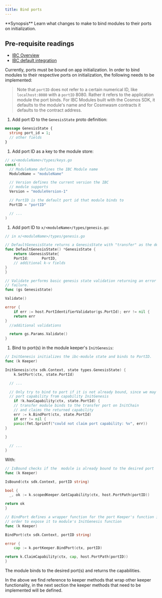 ```yaml
---
title: Bind ports
---
```

<Note>
**Synopsis**
Learn what changes to make to bind modules to their ports on initialization.
</Note>

<Note>

## Pre-requisite readings

* [IBC Overview](/docs/ibc/v8.5.x/01-overview)
* [IBC default integration](/docs/ibc/v8.5.x/02-integration)

</Note>
Currently, ports must be bound on app initialization. In order to bind modules to their respective ports on initialization, the following needs to be implemented:

> Note that `portID` does not refer to a certain numerical ID, like `localhost:8080` with a `portID` 8080. Rather it refers to the application module the port binds. For IBC Modules built with the Cosmos SDK, it defaults to the module's name and for Cosmwasm contracts it defaults to the contract address.

1. Add port ID to the `GenesisState` proto definition:

```protobuf
message GenesisState {
  string port_id = 1;
  // other fields
}
```

1. Add port ID as a key to the module store:

```go expandable
// x/<moduleName>/types/keys.go
const (
  // ModuleName defines the IBC Module name
  ModuleName = "moduleName"

  // Version defines the current version the IBC
  // module supports
  Version = "moduleVersion-1"

  // PortID is the default port id that module binds to
  PortID = "portID"

  // ...
)
```

1. Add port ID to `x/<moduleName>/types/genesis.go`:

```go expandable
// in x/<moduleName>/types/genesis.go

// DefaultGenesisState returns a GenesisState with "transfer" as the default PortID.
func DefaultGenesisState() *GenesisState {
    return &GenesisState{
    PortId:      PortID,
    // additional k-v fields
}
}

// Validate performs basic genesis state validation returning an error upon any
// failure.
func (gs GenesisState)

Validate()

error {
    if err := host.PortIdentifierValidator(gs.PortId); err != nil {
    return err
}
  //additional validations

  return gs.Params.Validate()
}
```

1. Bind to port(s) in the module keeper's `InitGenesis`:

```go expandable
// InitGenesis initializes the ibc-module state and binds to PortID.
func (k Keeper)

InitGenesis(ctx sdk.Context, state types.GenesisState) {
    k.SetPort(ctx, state.PortId)

  // ...

  // Only try to bind to port if it is not already bound, since we may already own
  // port capability from capability InitGenesis
    if !k.hasCapability(ctx, state.PortId) {
    // transfer module binds to the transfer port on InitChain
    // and claims the returned capability
    err := k.BindPort(ctx, state.PortId)
    if err != nil {
    panic(fmt.Sprintf("could not claim port capability: %v", err))
}
 
}

  // ...
}
```

With:

```go expandable
// IsBound checks if the  module is already bound to the desired port
func (k Keeper)

IsBound(ctx sdk.Context, portID string)

bool {
  _, ok := k.scopedKeeper.GetCapability(ctx, host.PortPath(portID))

return ok
}

// BindPort defines a wrapper function for the port Keeper's function in
// order to expose it to module's InitGenesis function
func (k Keeper)

BindPort(ctx sdk.Context, portID string)

error {
    cap := k.portKeeper.BindPort(ctx, portID)

return k.ClaimCapability(ctx, cap, host.PortPath(portID))
}
```

The module binds to the desired port(s) and returns the capabilities.

In the above we find reference to keeper methods that wrap other keeper functionality, in the next section the keeper methods that need to be implemented will be defined.
